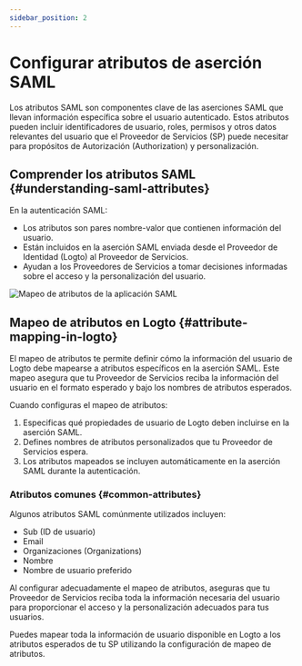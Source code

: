 ```yaml
---
sidebar_position: 2
---
```


# Configurar atributos de aserción SAML

Los atributos SAML son componentes clave de las aserciones SAML que llevan información específica sobre el usuario autenticado. Estos atributos pueden incluir identificadores de usuario, roles, permisos y otros datos relevantes del usuario que el Proveedor de Servicios (SP) puede necesitar para propósitos de Autorización (Authorization) y personalización.

## Comprender los atributos SAML \{#understanding-saml-attributes}

En la autenticación SAML:

- Los atributos son pares nombre-valor que contienen información del usuario.
- Están incluidos en la aserción SAML enviada desde el Proveedor de Identidad (Logto) al Proveedor de Servicios.
- Ayudan a los Proveedores de Servicios a tomar decisiones informadas sobre el acceso y la personalización del usuario.

![Mapeo de atributos de la aplicación SAML](./assets/attribute-mapping.png)

## Mapeo de atributos en Logto \{#attribute-mapping-in-logto}

El mapeo de atributos te permite definir cómo la información del usuario de Logto debe mapearse a atributos específicos en la aserción SAML. Este mapeo asegura que tu Proveedor de Servicios reciba la información del usuario en el formato esperado y bajo los nombres de atributos esperados.

Cuando configuras el mapeo de atributos:

1. Especificas qué propiedades de usuario de Logto deben incluirse en la aserción SAML.
2. Defines nombres de atributos personalizados que tu Proveedor de Servicios espera.
3. Los atributos mapeados se incluyen automáticamente en la aserción SAML durante la autenticación.

### Atributos comunes \{#common-attributes}

Algunos atributos SAML comúnmente utilizados incluyen:

- Sub (ID de usuario)
- Email
- Organizaciones (Organizations)
- Nombre
- Nombre de usuario preferido

Al configurar adecuadamente el mapeo de atributos, aseguras que tu Proveedor de Servicios reciba toda la información necesaria del usuario para proporcionar el acceso y la personalización adecuados para tus usuarios.

Puedes mapear toda la información de usuario disponible en Logto a los atributos esperados de tu SP utilizando la configuración de mapeo de atributos.